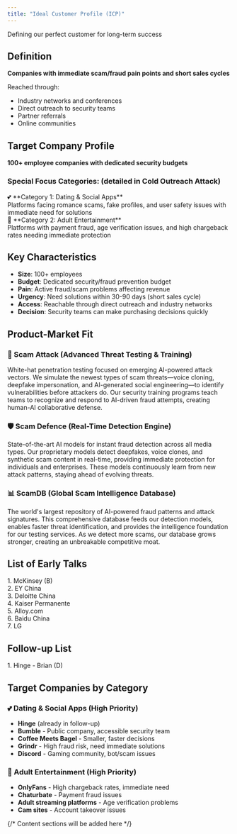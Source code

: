 ```yaml
---
title: "Ideal Customer Profile (ICP)"
---
```


Defining our perfect customer for long-term success

## Definition

**Companies with immediate scam/fraud pain points and short sales cycles**

Reached through:
- Industry networks and conferences
- Direct outreach to security teams
- Partner referrals
- Online communities

## Target Company Profile

**100+ employee companies with dedicated security budgets**

### Special Focus Categories: (detailed in Cold Outreach Attack)

<div style={{ display: 'grid', gridTemplateColumns: 'repeat(auto-fit, minmax(300px, 1fr))', gap: '1.5rem', marginTop: '1rem' }}>
  <div style={{ padding: '1.5rem', border: '1px solid #e5e7eb', borderRadius: '8px' }}>
    <div style={{ fontSize: '1.2rem', marginBottom: '1rem' }}>💕 **Category 1: Dating & Social Apps**</div>
    <div style={{ fontSize: '0.9rem', color: '#6b7280' }}>
      Platforms facing romance scams, fake profiles, and user safety issues with immediate need for solutions
    </div>
  </div>
  
  <div style={{ padding: '1.5rem', border: '1px solid #e5e7eb', borderRadius: '8px' }}>
    <div style={{ fontSize: '1.2rem', marginBottom: '1rem' }}>🔞 **Category 2: Adult Entertainment**</div>
    <div style={{ fontSize: '0.9rem', color: '#6b7280' }}>
      Platforms with payment fraud, age verification issues, and high chargeback rates needing immediate protection
    </div>
  </div>
</div>

## Key Characteristics

- **Size**: 100+ employees
- **Budget**: Dedicated security/fraud prevention budget
- **Pain**: Active fraud/scam problems affecting revenue
- **Urgency**: Need solutions within 30-90 days (short sales cycle)
- **Access**: Reachable through direct outreach and industry networks
- **Decision**: Security teams can make purchasing decisions quickly

## Product-Market Fit

### 🎯 Scam Attack (Advanced Threat Testing & Training)
White-hat penetration testing focused on emerging AI-powered attack vectors. We simulate the newest types of scam threats—voice cloning, deepfake impersonation, and AI-generated social engineering—to identify vulnerabilities before attackers do. Our security training programs teach teams to recognize and respond to AI-driven fraud attempts, creating human-AI collaborative defense.

### 🛡️ Scam Defence (Real-Time Detection Engine)  
State-of-the-art AI models for instant fraud detection across all media types. Our proprietary models detect deepfakes, voice clones, and synthetic scam content in real-time, providing immediate protection for individuals and enterprises. These models continuously learn from new attack patterns, staying ahead of evolving threats.

### 📊 ScamDB (Global Scam Intelligence Database)
The world's largest repository of AI-powered fraud patterns and attack signatures. This comprehensive database feeds our detection models, enables faster threat identification, and provides the intelligence foundation for our testing services. As we detect more scams, our database grows stronger, creating an unbreakable competitive moat.

## List of Early Talks

<div style={{ marginTop: '1rem' }}>
  <div style={{ padding: '1rem', border: '1px solid #e5e7eb', borderRadius: '8px', marginBottom: '0.5rem' }}>
    <div style={{ fontSize: '1rem', fontWeight: 'bold' }}>1. McKinsey (B)</div>
  </div>
  <div style={{ padding: '1rem', border: '1px solid #e5e7eb', borderRadius: '8px', marginBottom: '0.5rem' }}>
    <div style={{ fontSize: '1rem', fontWeight: 'bold' }}>2. EY China</div>
  </div>
  <div style={{ padding: '1rem', border: '1px solid #e5e7eb', borderRadius: '8px', marginBottom: '0.5rem' }}>
    <div style={{ fontSize: '1rem', fontWeight: 'bold' }}>3. Deloitte China</div>
  </div>
  <div style={{ padding: '1rem', border: '1px solid #e5e7eb', borderRadius: '8px', marginBottom: '0.5rem' }}>
    <div style={{ fontSize: '1rem', fontWeight: 'bold' }}>4. Kaiser Permanente</div>
  </div>
  <div style={{ padding: '1rem', border: '1px solid #e5e7eb', borderRadius: '8px', marginBottom: '0.5rem' }}>
    <div style={{ fontSize: '1rem', fontWeight: 'bold' }}>5. Alloy.com</div>
  </div>
  <div style={{ padding: '1rem', border: '1px solid #e5e7eb', borderRadius: '8px', marginBottom: '0.5rem' }}>
    <div style={{ fontSize: '1rem', fontWeight: 'bold' }}>6. Baidu China</div>
  </div>
  <div style={{ padding: '1rem', border: '1px solid #e5e7eb', borderRadius: '8px', marginBottom: '0.5rem' }}>
    <div style={{ fontSize: '1rem', fontWeight: 'bold' }}>7. LG</div>
  </div>
</div>

## Follow-up List

<div style={{ marginTop: '1rem' }}>
  <div style={{ padding: '1rem', border: '1px solid #fbbf24', borderRadius: '8px', marginBottom: '0.5rem', backgroundColor: '#fef3c7' }}>
    <div style={{ fontSize: '1rem', fontWeight: 'bold' }}>1. Hinge - Brian (D)</div>
  </div>
</div>

## Target Companies by Category

### 💕 Dating & Social Apps (High Priority)
- **Hinge** (already in follow-up)
- **Bumble** - Public company, accessible security team
- **Coffee Meets Bagel** - Smaller, faster decisions
- **Grindr** - High fraud risk, need immediate solutions
- **Discord** - Gaming community, bot/scam issues

### 🔞 Adult Entertainment (High Priority)
- **OnlyFans** - High chargeback rates, immediate need
- **Chaturbate** - Payment fraud issues
- **Adult streaming platforms** - Age verification problems
- **Cam sites** - Account takeover issues

{/* Content sections will be added here */} 